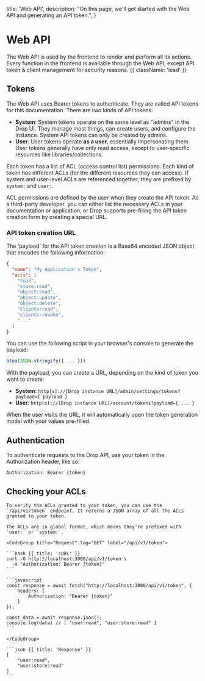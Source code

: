   title: 'Web API',
  description:
    "On this page, we'll get started with the Web API and generating an API token.",
}

# Web API

The Web API is used by the frontend to render and perform all its actions. Every function in the frontend is available through the Web API, except API token & client management for security reasons. {{ className: 'lead' }}

## Tokens

The Web API uses Bearer tokens to authenticate. They are called API tokens for this documentation. There are two kinds of API tokens:

- **System**: System tokens operate on the same level as "admins" in the Drop UI. They manage most things, can create users, and configure the instance. System API tokens can only be created by admins.
- **User**: User tokens operate **as a user**, essentially impersonating them. User tokens generally have only read access, except to user-specific resources like libraries/collections.

Each token has a list of ACL (access control list) permissions. Each kind of token has different ACLs (for the different resources they can access). If system and user-level ACLs are referenced together, they are prefixed by `system:` and `user:`.

ACL permissions are defined by the user when they create the API token. As a third-party developer, you can either list the necessary ACLs in your documentation or application, or Drop supports pre-filling the API token creation form by creating a special URL.

### API token creation URL

The 'payload' for the API token creation is a Base64 encoded JSON object that encodes the following information:

```json
{
  "name": "My Application's Token",
  "acls": [
    "read",
    "store:read",
    "object:read",
    "object:update",
    "object:delete",
    "clients:read",
    "clients:revoke",
    "..."
  ]
}
```

You can use the following script in your browser's console to generate the payload:

```javascript
btoa(JSON.stringify({ ... }))
```

With the payload, you can create a URL, depending on the kind of token you want to create:

- **System**: `http[s]://[Drop instance URL]/admin/settings/tokens?payload={ payload }`
- **User**: `http[s]://[Drop instance URL]/account/tokens?payload={ ... }`

When the user visits the URL, it will automatically open the token generation modal with your values pre-filled.

## Authentication

To authenticate requests to the Drop API, use your token in the Authorization header, like so:

```
Authorization: Bearer {token}
```

## Checking your ACLs

<Row>
  <Col>

    To verify the ACLs granted to your token, you can use the `/api/v1/token` endpoint. It returns a JSON array of all the ACLs granted to your token.

    The ACLs are in global format, which means they're prefixed with `user:` or `system:`.

  </Col>
  <Col sticky>

    <CodeGroup title="Request" tag="GET" label="/api/v1/token">

    ```bash {{ title: 'cURL' }}
    curl -G http://localhost:3000/api/v1/token \
      -H "Authorization: Bearer {token}"
    ```

    ```javascript
    const response = await fetch("http://localhost:3000/api/v1/token", {
        headers: {
            Authorization: "Bearer {token}"
        }
    });

    const data = await response.json();
    console.log(data) // [ "user:read", "user:store:read" ]
    ```

    </CodeGroup>

    ```json {{ title: 'Response' }}
    [
        "user:read",
        "user:store:read"
    ]
    ```

  </Col>
</Row>
